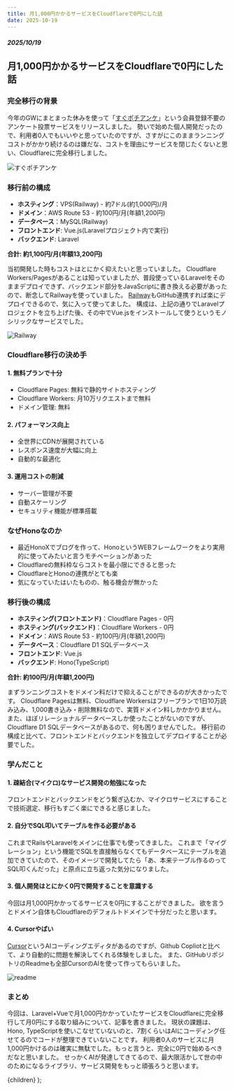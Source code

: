 ```yaml
---
title: 月1,000円かかるサービスをCloudflareで0円にした話
date: 2025-10-19
---
```


##### 2025/10/19
## 月1,000円かかるサービスをCloudflareで0円にした話

### 完全移行の背景

今年のGWにまとまった休みを使って「[すぐポチアンケ](https://sugupochi.com/)」という会員登録不要のアンケート投票サービスをリリースしました。
勢いで始めた個人開発だったので、利用者0人でもいいやと思っていたのですが、さすがにこのままランニングコストがかかり続けるのは嫌だな、コストを理由にサービスを閉じたくないと思い、Cloudflareに完全移行しました。

![すぐポチアンケ](/posts/2025-10-19/sugupochi.jpg)

### 移行前の構成

- **ホスティング**：VPS(Railway) - 約7ドル(約1,000円)/月
- **ドメイン**：AWS Route 53 - 約100円/月(年額1,200円)
- **データベース**：MySQL(Railway)
- **フロントエンド**: Vue.js(Laravelプロジェクト内で実行)
- **バックエンド**: Laravel

**合計: 約1,100円/月(年額13,200円)**

当初開発した時もコストはとにかく抑えたいと思っていました。
Cloudflare Workers/Pagesがあることは知っていましたが、普段使っているLaravelをそのままデプロイできず、バックエンド部分をJavaScriptに書き換える必要があったので、断念してRailwayを使っていました。
[Railway](https://railway.com/)もGitHub連携すれば楽にデプロイできるので、気に入って使ってました。
構成は、上記の通りでLaravelプロジェクトを立ち上げた後、その中でVue.jsをインストールして使うというモノシリックなサービスでした。

![Railway](/posts/2025-10-19/railway.jpg)

### Cloudflare移行の決め手

#### 1. 無料プランで十分
- Cloudflare Pages: 無料で静的サイトホスティング
- Cloudflare Workers: 月10万リクエストまで無料
- ドメイン管理: 無料

#### 2. パフォーマンス向上
- 全世界にCDNが展開されている
- レスポンス速度が大幅に向上
- 自動的な最適化

#### 3. 運用コストの削減
- サーバー管理が不要
- 自動スケーリング
- セキュリティ機能が標準搭載

### なぜHonoなのか
- 最近HonoXでブログを作って、HonoというWEBフレームワークをより実用的に使ってみたいと言うモチベーションがあった
- Cloudflareの無料枠ならコストを最小限にできると思った
- CloudflareとHonoの連携がとても楽
- 気になっていたはいたものの、触る機会が無かった

### 移行後の構成

- **ホスティング(フロントエンド)**：Cloudflare Pages - 0円
- **ホスティング(バックエンド)**：Cloudflare Workers - 0円
- **ドメイン**：AWS Route 53 - 約100円/月(年額1,200円)
- **データベース**：Cloudflare D1 SQLデータベース
- **フロントエンド**: Vue.js
- **バックエンド**: Hono(TypeScript)

**合計: 約100円/月(年額1,200円)**

まずランニングコストをドメイン料だけで抑えることができるのが大きかったです。
Cloudflare Pagesは無料、Cloudflare Workersはフリープランで1日10万読み込み、1,000書き込み・削除無料なので、実質ドメイン料しかかかりません。
また、ほぼリレーショナルデータベースしか使ったことがないのですが、Cloudflare D1 SQLデータベースがあるので、何も困りませんでした。
移行前の構成と比べて、フロントエンドとバックエンドを独立してデプロイすることが必要でした。

### 学んだこと

#### 1. 疎結合(マイクロ)なサービス開発の勉強になった
フロントエンドとバックエンドをどう繋ぎ込むか、マイクロサービスにすることで技術選定、移行もすごく楽にできると感じました。

#### 2. 自分でSQL叩いてテーブルを作る必要がある
これまでRailsやLaravelをメインに仕事でも使ってきました。
これまで「マイグレーション」という機能でSQLを直接触らなくてもデータベースにテーブルを追加できていたので、そのイメージで開発してたら「あ、本来テーブル作るのってSQL叩くんだった」と原点に立ち返った気分になりました。

#### 3. 個人開発はとにかく0円で開発することを意識する
今回は月1,000円かかってるサービスを0円にすることができました。
欲を言うとドメイン自体もCloudflareのデフォルトドメインで十分だったと思います。

#### 4. Cursorやばい
[Cursor](https://cursor.com/ja)というAIコーディングエディタがあるのですが、Github Copliotと比べて、より自動的に問題を解決してくれる体験をしました。
また、GitHubリポジトリのReadmeも全部CursorのAIを使って作ってもらいました。

![readme](/posts/2025-10-19/readme.jpg)

### まとめ

今回は、Laravel+Vueで月1,000円かかっていたサービスをCloudflareに完全移行して月0円にする取り組みについて、記事を書きました。
現状の課題は、Hono, TypeScriptを使いこなせていないのと、7割くらいはAIにコーディング任せてるのでコードが整理できていないことです。
利用者0人のサービスに月1,000円かけるのは確実に無駄でした。もっと言うと、完全に0円で始めるべきだなと思いました。
せっかくAIが発達してきてるので、最大限活かして世の中のためになるライブラリ、サービス開発をもっと頑張ろうと思います。

  <BaseLayout>{children}</BaseLayout>
);